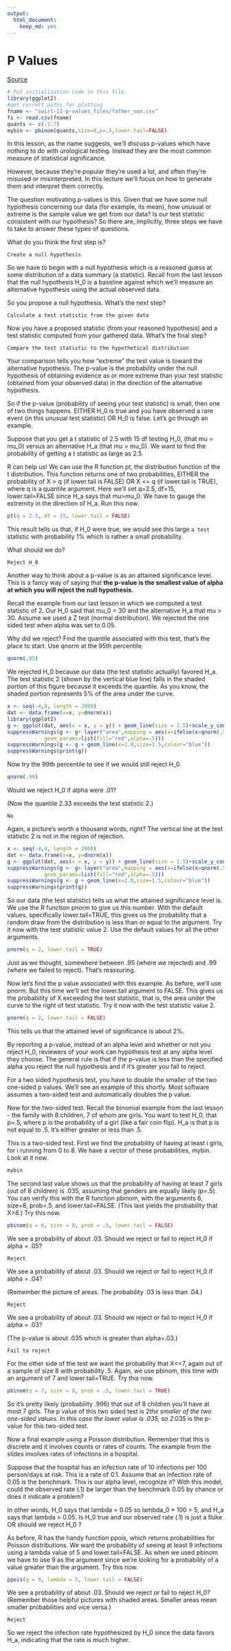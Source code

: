 ```yaml
---
output:
  html_document:
    keep_md: yes
---
```

# P Values

[Source](https://github.com/swirldev/swirl_courses/tree/master/Statistical_Inference/P_Values)

```r

# Put initialization code in this file.
library(ggplot2)
#get correct paths for plotting
fname <- "swirl-11-p-values_files/father_son.csv"
fs <- read.csv(fname)
quants <- c(-1:7)
mybin <- pbinom(quants,size=8,p=.5,lower.tail=FALSE)
```

In this lesson, as the name suggests, we'll discuss p-values which have nothing to do with urological testing. Instead they are the most common measure of statistical significance.

However, because they're popular they're used a lot, and often they're misused or misinterpreted. In this lecture we'll focus on how to generate them and interpret them correctly.

The question motivating p-values is this. Given that we have some null hypothesis concerning our data (for example, its mean), how unusual or extreme is the sample value we get from our data? Is our test statistic consistent with our hypothesis? So there are, implicitly, three steps we have to take to answer these types of questions.

What do you think the first step is?

```
Create a null hypothesis
```

So we have to begin with a null hypothesis which is a reasoned guess at some distribution of a data summary (a statistic). Recall from the last lesson that the null hypothesis H_0 is a baseline against which we'll measure an alternative hypothesis using the actual observed data.

So you propose a null hypothesis. What's the next step?

```
Calculate a test statistic from the given data
```

Now you have a proposed statistic (from your reasoned hypothesis) and a test statistic computed from your gathered data. What's the final step?

```
Compare the test statistic to the hypothetical distribution
```

Your comparison tells you how "extreme" the test value is toward the alternative hypothesis. The p-value is the probability under the null hypothesis of obtaining evidence as or more extreme than your test statistic (obtained from your observed data) in the direction of the alternative hypothesis.

So if the p-value (probability of seeing your test statistic) is small, then one of two things happens. EITHER H_0 is true and you have observed a rare event (in this unusual test statistic) OR H_0 is false. Let's go through an example.

Suppose that you get a t statistic of 2.5 with 15 df testing H_0, (that mu = mu_0) versus an alternative H_a (that mu > mu_0). We want to find the probability of getting a t statistic as large as 2.5.

R can help us! We can use the R function pt, the distribution function of the t distribution. This function returns one of two probabilities, EITHER the probability of X > q (if lower.tail is FALSE) OR X <= q (if lower.tail is TRUE), where q is a quantile argument. Here we'll set q=2.5, df=15, lower.tail=FALSE since H_a says that mu>mu_0. We have to gauge the extremity in the direction of H_a. Run this now.

```r
pt(q = 2.5, df = 15, lower.tail = FALSE)
```

This result tells us that, if H_0 were true, we would see this large `a test` statistic with probability 1% which is rather a small probability.

What should we do?

```
Reject H_0
```

Another way to think about a p-value is as an attained significance level. This is a fancy way of saying that **the p-value is the smallest value of alpha at which you will reject the null hypothesis.**

Recall the example from our last lesson in which we computed a test statistic of 2. Our H_0 said that mu_0 = 30 and the alternative H_a that mu > 30. Assume we used a Z test (normal distribution). We rejected the one sided test when alpha was set to 0.05.

Why did we reject? Find the quantile associated with this test, that's the place to start. Use qnorm at the 95th percentile.

```r
qnorm(.95)
```

We rejected H_0 because our data (the test statistic actually) favored H_a. The test statistic 2 (shown by the vertical blue line) falls in the shaded portion of this figure because it exceeds the quantile. As you know, the shaded portion represents 5% of the area under the curve.

```r
x <- seq(-4,4, length = 2000)
dat <- data.frame(x=x, y=dnorm(x))
library(ggplot2)
g <- ggplot(dat, aes(x = x, y = y)) + geom_line(size = 1.5)+scale_y_continuous(limits=c(0,max(dat$y)))
suppressWarnings(g <- g+ layer("area",mapping = aes(x=ifelse(x>qnorm(.95),x,NA)),
            geom_params=list(fill="red",alpha=.5))) 
suppressWarnings(g <- g + geom_line(x=2.0,size=1.5,colour="blue"))
suppressWarnings(print(g))
```

Now try the 99th percentile to see if we would still reject H_0.

```r
qnorm(.99)
```

Would we reject H_0 if alpha were .01?

(Now the quantile 2.33 exceeds the test statistic 2.)

```
No
```

Again, a picture's worth a thousand words, right? The vertical line at the test statistic 2 is not in the region of rejection.

```r
x <- seq(-4,4, length = 2000)
dat <- data.frame(x=x, y=dnorm(x))
g <- ggplot(dat, aes(x = x, y = y)) + geom_line(size = 1.5)+scale_y_continuous(limits=c(0,max(dat$y)))
suppressWarnings(g <- g+ layer("area",mapping = aes(x=ifelse(x>qnorm(.99),x,NA)),
            geom_params=list(fill="red",alpha=.5))) 
suppressWarnings(g <- g + geom_line(x=2.0,size=1.5,colour="blue"))
suppressWarnings(print(g))
```

So our data (the test statistic) tells us what the attained significance level is. We use the R function pnorm to give us this number. With the default values, specifically lower.tail=TRUE, this gives us the probability that a random draw from the distribution is less than or equal to the argument. Try it now with the test statistic value 2. Use the default values for all the other arguments.

```r
pnorm(q = 2, lower.tail = TRUE)
```

Just as we thought, somewhere between .95 (where we rejected) and .99 (where we failed to reject). That's reassuring.

Now let's find the p value associated with this example. As before, we'll use pnorm. But this time we'll set the lower.tail argument to FALSE. This gives us the probability of X exceeding the test statistic, that is, the area under the curve to the right of test statistic. Try it now with the test statistic value 2.

```r
pnorm(q = 2, lower.tail = FALSE)
```

This tells us that the attained level of significance is about 2%.

By reporting a p-value, instead of an alpha level and whether or not you reject H_0, reviewers of your work can hypothesis test at any alpha level they choose. The general rule is that if the p-value is less than the specified alpha you reject the null hypothesis and if it's greater you fail to reject.

For a two sided hypothesis test, you have to double the smaller of the two one-sided p values. We'll see an example of this shortly. Most software assumes a two-sided test and automatically doubles the p value.

Now for the two-sided test. Recall the binomial example from the last lesson - the family with 8 children, 7 of whom are girls. You want to test H_0, that p=.5, where p is the probability of a girl (like a fair coin flip). H_a is that p is not equal to .5. It's either greater or less than .5.

This is a two-sided test. First we find the probability of having at least i girls, for i running from 0 to 8. We have a vector of these probabilities, mybin. Look at it now.

```r
mybin
```

The second last value shows us that the probability of having at least 7 girls (out of 8 children) is .035, assuming that genders are equally likely (p=.5). You can verify this with the R function pbinom, with the arguments 6, size=8, prob=.5, and lower.tail=FALSE. (This last yields the probability that X>6.) Try this now.

```r
pbinom(q = 6, size = 8, prob = .5, lower.tail = FALSE)
```

We see a probability of about .03. Should we reject or fail to reject H_0 if alpha = .05?

```
Reject
```

We see a probability of about .03. Should we reject or fail to reject H_0 if alpha = .04?

(Remember the picture of areas. The probability .03 is less than .04.)

```
Reject
```

We see a probability of about .03. Should we reject or fail to reject H_0 if alpha = .03?

(The p-value is about .035 which is greater than alpha=.03.)

```
Fail to reject
```

For the other side of the test we want the probability that X<=7, again out of a sample of size 8 with probability .5. Again, we use pbinom, this time with an argument of 7 and lower.tail=TRUE. Try this now.

```r
pbinom(q = 7, size = 8, prob = .5, lower.tail = TRUE)
```

So it's pretty likely (probability .996) that out of 8 children you'll have at most 7 girls. The p value of this two sided test is 2*the smaller of the two one-sided values. In this case the lower value is .035, so 2*.035 is the p-value for this two-sided test.

Now a final example using a Poisson distribution. Remember that this is discrete and it involves counts or rates of counts. The example from the slides involves rates of infections in a hospital.

Suppose that the hospital has an infection rate of 10 infections per 100 person/days at risk. This is a rate of 0.1.  Assume that an infection rate of 0.05 is the benchmark. This is our alpha level, recognize it? With this model, could the observed rate (.1) be larger than the benchmark 0.05 by chance or does it indicate a problem?

In other words, H_0 says that lambda = 0.05 so lambda_0 * 100 = 5, and H_a says that lambda > 0.05. Is H_0 true and our observed rate (.1) is just a fluke OR should we reject H_0 ?

As before, R has the handy function ppois, which returns probabilities for Poisson distributions. We want the probability of seeing at least 9 infections using a lambda value of 5 and lower.tail=FALSE. As when we used pbinom we have to use 9 as the argument since we're looking for a probability of a value greater than the argument. Try this now.

```r
ppois(q = 9, lambda = 5, lower.tail = FALSE)
```

We see a probability of about .03. Should we reject or fail to reject H_0? (Remember those helpful pictures with shaded areas. Smaller areas mean smaller probabilities and vice versa.)

```
Reject
```

So we reject the infection rate hypothesized by H_0 since the data favors H_a, indicating that the rate is much higher.

